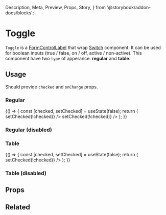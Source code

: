   Description,
  Meta,
  Preview,
  Props,
  Story,
} from '@storybook/addon-docs/blocks';


<Meta
  component={Toggle}
  id="Components|Toggle"
  title="Components|Toggle"
/>

# Toggle

`Toggle` is a [FormControlLabel](https://material-ui.com/api/form-control-label) that wrap [Switch](https://material-ui.com/components/switches/) component.
It can be used for boolean inputs (true / false, on / off, active / non-active).
This component have two `type` of apperance: **regular** and **table**.

## Usage

Should provide `checked` and `onChange` props.

### Regular

<Preview>
  <Story name="regular">
    {() => {
      const [checked, setChecked] = useState(false);
      return (
        <Grid container style={{ margin: 12 }}>
          <Toggle
            type="regular"
            checked={checked}
            onChange={() => setChecked(!checked)}
          />
          <Toggle
            type="regular"
            label="Some Label"
            checked={checked}
            onChange={() => setChecked(!checked)}
          />
        </Grid>
      );
    }}
  </Story>
</Preview>

### Regular (disabled)

<Preview>
  <Story name="regular-disabled">
    <Grid container style={{ margin: 12 }}>
      <Toggle disabled type="regular" checked={true} />
      <Toggle disabled type="regular" checked={false} />
    </Grid>
  </Story>
</Preview>

### Table

<Preview>
  <Story name="table">
    {() => {
      const [checked, setChecked] = useState(false);
      return (
        <Grid container style={{ margin: 12 }}>
          <Toggle
            type="table"
            checked={checked}
            onChange={() => setChecked(!checked)}
          />
        </Grid>
      );
    }}
  </Story>
</Preview>

### Table (disabled)

<Preview>
  <Story name="table-disabled">
    <Grid container style={{ margin: 12 }}>
      <Toggle disabled type="table" checked={false} />
      <Toggle disabled type="table" checked={true} />
    </Grid>
  </Story>
</Preview>

## Props

<Props of={Toggle} />

## Related
